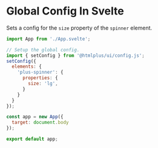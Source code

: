 # Global Config In Svelte

Sets a config for the `size` property of the `spinner` element.

```js
import App from './App.svelte';

// Setup the global config.
import { setConfig } from '@htmlplus/ui/config.js';
setConfig({
  elements: {
    'plus-spinner': {
      properties: {
        size: 'lg',
      }
    }
  }
});

const app = new App({
  target: document.body
});

export default app;
```
